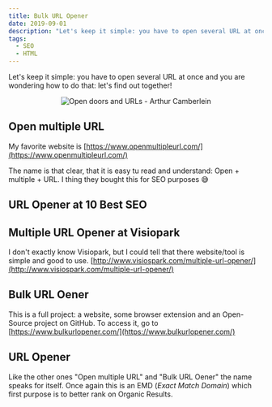 ```yaml
---
title: Bulk URL Opener
date: 2019-09-01
description: "Let's keep it simple: you have to open several URL at once and you are wondering how to do that: let's find out together!"
tags:
  - SEO
  - HTML
---
```


Let's keep it simple: you have to open several URL at once and you are wondering how to do that: let's find out together!

<p align="center">
  <img src="./door-to-open-urls.jpg" alt="Open doors and URLs - Arthur Camberlein" title="Behind the door you will be able to open URLs" />
</p>

## Open multiple URL

My favorite website is [https://www.openmultipleurl.com/](https://www.openmultipleurl.com/)

The name is that clear, that it is easy tu read and understand: Open + multiple + URL. I thing they bought this for SEO purposes 😅

## URL Opener at 10 Best SEO

## Multiple URL Opener at Visiopark

I don't exactly know Visiopark, but I could tell that there website/tool is simple and good to use. [http://www.visiospark.com/multiple-url-opener/](http://www.visiospark.com/multiple-url-opener/)

## Bulk URL Oener

This is a full project: a website, some browser extension and an Open-Source project on GitHub. To access it, go to [https://www.bulkurlopener.com/](https://www.bulkurlopener.com/)

## URL Opener

Like the other ones "Open multiple URL" and "Bulk URL Oener" the name speaks for itself. Once again this is an EMD (_Exact Match Domain_) which first purpose is to better rank on Organic Results.